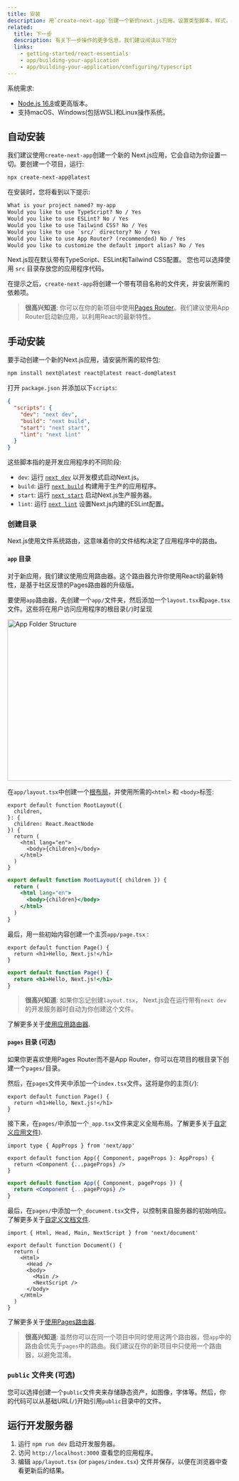 ```yaml
---
title: 安装
description: 用`create-next-app`创建一个新的next.js应用。设置类型脚本，样式，并配置你的`next.config.js`文件。
related:
  title: 下一步
  description: 有关下一步操作的更多信息，我们建议阅读以下部分
  links:
    - getting-started/react-essentials
    - app/building-your-application
    - app/building-your-application/configuring/typescript
---
```



系统需求:

- [Node.js 16.8](https://nodejs.org/)或更高版本。
- 支持macOS、Windows(包括WSL)和Linux操作系统。

## 自动安装

我们建议使用`create-next-app`创建一个新的 Next.js应用，它会自动为你设置一切。要创建一个项目，运行:

```bash title="Terminal"
npx create-next-app@latest
```

在安装时，您将看到以下提示:

```txt title="Terminal"
What is your project named? my-app
Would you like to use TypeScript? No / Yes
Would you like to use ESLint? No / Yes
Would you like to use Tailwind CSS? No / Yes
Would you like to use `src/` directory? No / Yes
Would you like to use App Router? (recommended) No / Yes
Would you like to customize the default import alias? No / Yes
```

Next.js现在默认带有TypeScript、ESLint和Tailwind CSS配置。
您也可以选择使用 `src` 目录存放您的应用程序代码。

在提示之后，`create-next-app`将创建一个带有项目名称的文件夹，并安装所需的依赖项。

> **很高兴知道**: 你可以在你的新项目中使用[Pages Router](/docs/pages)。我们建议使用App Router启动新应用，以利用React的最新特性。

## 手动安装

要手动创建一个新的Next.js应用，请安装所需的软件包:

```bash title="Terminal"
npm install next@latest react@latest react-dom@latest
```

打开 `package.json` 并添加以下`scripts`:

```json title="package.json"
{
  "scripts": {
    "dev": "next dev",
    "build": "next build",
    "start": "next start",
    "lint": "next lint"
  }
}
```

这些脚本指的是开发应用程序的不同阶段:

- `dev`: 运行 [`next dev`](/docs/app/api-reference/next-cli#development) 以开发模式启动Next.js。
- `build`: 运行 [`next build`](/docs/app/api-reference/next-cli#build) 构建用于生产的应用程序。
- `start`: 运行 [`next start`](/docs/app/api-reference/next-cli#production) 启动Next.js生产服务器。
- `lint`: 运行 [`next lint`](/docs/app/api-reference/next-cli#lint) 设置Next.js内建的ESLint配置。

### 创建目录

Next.js使用文件系统路由，这意味着你的文件结构决定了应用程序中的路由。

#### `app` 目录

对于新应用，我们建议使用应用路由器。这个路由器允许你使用React的最新特性，是基于社区反馈的Pages路由器的升级版。

要使用`app`路由器，先创建一个`app/`文件夹，然后添加一个`layout.tsx`和`page.tsx`文件。这些将在用户访问应用程序的根目录(`/`)时呈现

<Image
  alt="App Folder Structure"
  srcLight="/docs/light/app-getting-started.png"
  srcDark="/docs/dark/app-getting-started.png"
  width="1600"
  height="363"
/>

在`app/layout.tsx`中创建一个[根布局](/docs/app/building-your-application/routing/pages-and-layouts#root-layout-required)，并使用所需的`<html>` 和 `<body>`标签:

<Tabs>
<TabItem value="tsx" label="TypeScript">

```tsx title="app/layout.tsx"
export default function RootLayout({
  children,
}: {
  children: React.ReactNode
}) {
  return (
    <html lang="en">
      <body>{children}</body>
    </html>
  )
}
```

</TabItem>
<TabItem value="jsx" label="JavaScript">

```jsx title="app/layout.js"
export default function RootLayout({ children }) {
  return (
    <html lang="en">
      <body>{children}</body>
    </html>
  )
}
```

</TabItem>
</Tabs>

最后，用一些初始内容创建一个主页`app/page.tsx` :

<Tabs>
<TabItem value="tsx" label="TypeScript">

```tsx title="app/page.tsx"
export default function Page() {
  return <h1>Hello, Next.js!</h1>
}
```

</TabItem>
<TabItem value="jsx" label="JavaScript">

```jsx title="app/page.js"
export default function Page() {
  return <h1>Hello, Next.js!</h1>
}
```

</TabItem>
</Tabs>

> **很高兴知道**: 如果你忘记创建`layout.tsx`， Next.js会在运行带有`next dev`的开发服务器时自动为你创建这个文件。

了解更多关于[使用应用路由器](/docs/app/building-your-application/routing/defining-routes).

#### `pages` 目录 (可选)

如果你更喜欢使用Pages Router而不是App Router，你可以在项目的根目录下创建一个`pages/`目录。

然后，在`pages`文件夹中添加一个`index.tsx`文件。这将是你的主页(`/`):

```tsx title="pages/index.tsx"
export default function Page() {
  return <h1>Hello, Next.js!</h1>
}
```

接下来，在`pages/`中添加一个`_app.tsx`文件来定义全局布局。了解更多关于[自定义应用文件](/docs/pages/building-your-application/routing/custom-app)).

<Tabs>
<TabItem value="tsx" label="TypeScript">

```tsx title="pages/_app.tsx"
import type { AppProps } from 'next/app'

export default function App({ Component, pageProps }: AppProps) {
  return <Component {...pageProps} />
}
```

</TabItem>
<TabItem value="jsx" label="JavaScript">

```jsx title="pages/_app.js"
export default function App({ Component, pageProps }) {
  return <Component {...pageProps} />
}
```

</TabItem>
</Tabs>

最后，在`pages/`中添加一个`_document.tsx`文件，以控制来自服务器的初始响应。了解更多关于[自定义文档文件](/docs/pages/building-your-application/routing/custom-document).

```tsx title="pages/_document.tsx"
import { Html, Head, Main, NextScript } from 'next/document'

export default function Document() {
  return (
    <Html>
      <Head />
      <body>
        <Main />
        <NextScript />
      </body>
    </Html>
  )
}
```

了解更多关于[使用Pages路由器](/docs/pages/building-your-application/routing/pages-and-layouts).

> **很高兴知道**: 虽然你可以在同一个项目中同时使用这两个路由器，但`app`中的路由会优先于`pages`中的路由。我们建议在你的新项目中只使用一个路由器，以避免混淆。

### `public` 文件夹 (可选)

您可以选择创建一个`public`文件夹来存储静态资产，如图像，字体等。然后，你的代码可以从基础URL(`/`)开始引用`public`目录中的文件。

## 运行开发服务器

1. 运行 `npm run dev` 启动开发服务器。
2. 访问 `http://localhost:3000` 查看您的应用程序。
3. 编辑 `app/layout.tsx` (or `pages/index.tsx`) 文件并保存，以便在浏览器中查看更新后的结果。
